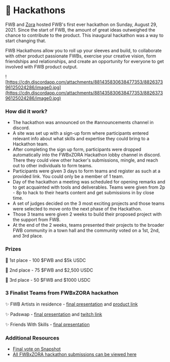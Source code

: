 # 💫 Hackathons

FWB and [Zora](https://zora.co) hosted FWB's first ever hackathon on Sunday, August 29, 2021. Since the start of FWB, the amount of great ideas outweighed the chance to contribute to the product. This inaugural hackathon was a way to start changing that.

FWB Hackathons allow you to roll up your sleeves and build, to collaborate with other product passionate FWBs, exercise your creative vision, form friendships and relationships, and create an opportunity for everyone to get involved with FWB product output.

![https://cdn.discordapp.com/attachments/881435830638477353/882637396125024286/image0.jpg](https://cdn.discordapp.com/attachments/881435830638477353/882637396125024286/image0.jpg)

### How did it work?

* The hackathon was announced on the #announcements channel in discord.
* A site was set up with a sign-up form where participants entered relevant info about what skills and expertise they could bring to a Hackathon team.
* After completing the sign up form, participants were dropped automatically into the FWBxZORA Hackathon lobby channel in discord. There they could view other hacker's submissions, mingle, and reach out to other individuals to form teams.
* Participants were given 3 days to form teams and register as such at a provided link. You could only be a member of 1 team.
* Day of the hackathon a meeting was scheduled for opening remarks and to get acquainted with tools and deliverables. Teams were given from 2p - 8p to hack to their hearts content and get submissions in by close time.
* A set of judges decided on the 3 most exciting projects and those teams were selected to move onto the next phase of the Hackathon.
* Those 3 teams were given 2 weeks to build their proposed project with the support from FWB.
* At the end of the 2 weeks, teams presented their projects to the broader FWB community in a town hall and the community voted on a 1st, 2nd, and 3rd place.

### Prizes

🥇 1st place - 100 $FWB and $5k USDC

🥈 2nd place - 75 $FWB and $2,500 USDC

🥉 3rd place - 50 $FWB and $1000 USDC

### 3 Finalist Teams from FWBxZORA hackathon

✨ FWB Artists in residence - [final presentation](https://docs.google.com/presentation/d/1sIV9\_2M\_XDEHNurq1w\_ng3p27dHpJngSF2fmre3zai8/edit#slide=id.gf49e59b74e\_0\_13) and [product link](https://fwbair.vercel.app)

✨ Padswap - [final presentation](https://drive.google.com/drive/folders/1PNNj8T17dfLxmvr8XqIc-MqVPe3\_thy4) and [twitch link](https://www.twitch.tv/padswap)

✨ Friends With Skills - [final presentation](https://drive.google.com/file/d/1mn1RrNLSAVwh40P4TNVwSg55J2pmzJlv/view)

### Additional Resources

* [Final vote on Snapshot](https://snapshot.org/#/friendswithbenefits.eth/proposal/QmZ9koHApY6wEXajD1KJsRca7Gp5jahArTbitHRHZ2qq1W)
* [All FWBxZORA hackathon submissions can be viewed here](https://airtable.com/shrXTFOFn0Ragxl98/tblov1DBFK3bYM9aQ)

